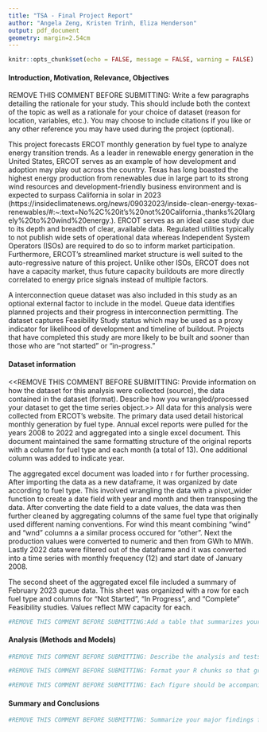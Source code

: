 ```yaml
---
title: "TSA - Final Project Report"
author: "Angela Zeng, Kristen Trinh, Eliza Henderson"
output: pdf_document
geometry: margin=2.54cm
---
```


```r
knitr::opts_chunk$set(echo = FALSE, message = FALSE, warning = FALSE)
```

#### Introduction, Motivation, Relevance, Objectives
REMOVE THIS COMMENT BEFORE SUBMITTING: Write a few paragraphs detailing the rationale for your study. This should include both the context of the topic as well as a rationale for your choice of dataset (reason for location, variables, etc.). You may choose to include citations if you like or any other reference you may have used during the project (optional).

This project forecasts ERCOT monthly generation by fuel type to analyze energy transition trends. As a leader in renewable energy generation in the United States, ERCOT serves as an example of how development and adoption may play out across the country. Texas has long boasted the highest energy production from renewables due in large part to its strong wind resources and development-friendly business environment and is expected to surpass California in solar in 2023 (https://insideclimatenews.org/news/09032023/inside-clean-energy-texas-renewables/#:~:text=No%2C%20it's%20not%20California.,thanks%20largely%20to%20wind%20energy.). 
ERCOT serves as an ideal case study due to its depth and breadth of clear, available data. Regulated utilities typically to not publish wide sets of operational data whereas Independent System Operators (ISOs) are required to do so to inform market participation. Furthermore, ERCOT's streamlined market structure is well suited to the auto-regressive nature of this project. Unlike other ISOs, ERCOT does not have a capacity market, thus future capacity buildouts are more directly correlated to energy price signals instead of multiple factors.

A interconnection queue dataset was also included in this study as an optional external factor to include in the model. Queue data identifies planned projects and their progress in interconnection permitting. The dataset captures Feasibility Study status which may be used as a proxy indicator for likelihood of development and timeline of buildout. Projects that have completed this study are more likely to be built and sooner than those who are "not started" or "in-progress."

#### Dataset information

<<REMOVE THIS COMMENT BEFORE SUBMITTING: Provide information on how the dataset for this analysis were collected (source), the data contained in the dataset (format). Describe how you wrangled/processed your dataset to get the time series object.>>
All data for this analysis were collected from ERCOT's website. The primary data used detail historical monthly generation by fuel type. Annual excel reports were pulled for the years 2008 to 2022 and aggregated into a single excel document. This document maintained the same formatting structure of the original reports with a column for fuel type and each month (a total of 13). One additional column was added to indicate year.

The aggregated excel document was loaded into r for further processing. After importing the data as a new dataframe, it was organized by date according to fuel type. This involved wrangling the data with a pivot_wider function to create a date field with year and month and then transposing the data. After converting the date field to a date values, the data was then further cleaned by aggregating columns of the same fuel type that originally used different naming conventions. For wind this meant combining "wind" and "wnd" columns a a similar process occured for "other". Next the production values were converted to numeric and then from GWh to MWh. Lastly 2022 data were filtered out of the dataframe and it was converted into a time series with monthly frequency (12) and start date of January 2008.

The second sheet of the aggregated excel file included a summary of February 2023 queue data. This sheet was organized with a row for each fuel type and columns for "Not Started", "In Progress", and "Complete" Feasibility studies. Values reflect MW capacity for each.

```r
#REMOVE THIS COMMENT BEFORE SUBMITTING:Add a table that summarizes your data structure (variables, units, ranges and/or central tendencies, data source if multiple are used, etc.). This table should inserted as a `kable` function in an R chunk. Just show the first 10 rows of your data. Do not include the code used to generate your table.

```

#### Analysis (Methods and Models)

```r
#REMOVE THIS COMMENT BEFORE SUBMITTING: Describe the analysis and tests that were performed. Described the components of the time series you identified. List any packages and functions used. Include visualizations of your dataset (i.e. time series plot, ACF, PACF, etc). 

#REMOVE THIS COMMENT BEFORE SUBMITTING: Format your R chunks so that graphs are displayed but code is not displayed. Accompany these graphs with text sections that describe the visualizations and provide context for further analyses.

#REMOVE THIS COMMENT BEFORE SUBMITTING: Each figure should be accompanied by a caption, and referenced within the text if applicable.
```



#### Summary and Conclusions

```r
#REMOVE THIS COMMENT BEFORE SUBMITTING: Summarize your major findings from your analyses in a few paragraphs and plots. What conclusions do you draw from your findings? Any insights on how to improve the model?

```








